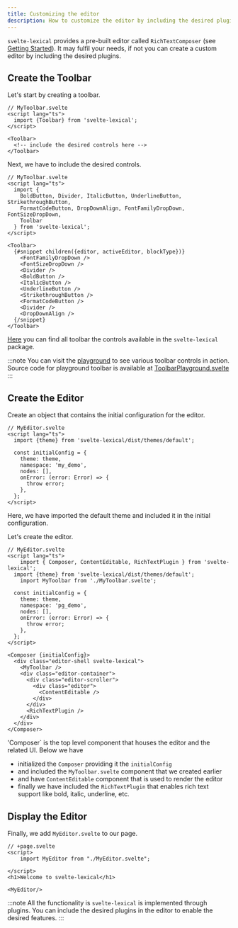 ```yaml
---
title: Customizing the editor
description: How to customize the editor by including the desired plugins.
---
```


`svelte-lexical` provides a pre-built editor called `RichTextComposer` (see [Getting Started](/docs/guides/getting-started)). It may fulfil your needs, if not you can create a custom editor by including the desired plugins.

## Create the Toolbar

Let's start by creating a toolbar.

```svelte
// MyToolbar.svelte
<script lang="ts">
  import {Toolbar} from 'svelte-lexical';
</script>

<Toolbar>
  <!-- include the desired controls here -->
</Toolbar>
```

Next, we have to include the desired controls.

```svelte {11-22}
// MyToolbar.svelte
<script lang="ts">
  import {
    BoldButton, Divider, ItalicButton, UnderlineButton, StrikethroughButton, 
    FormatCodeButton, DropDownAlign, FontFamilyDropDown, FontSizeDropDown, 
    Toolbar 
  } from 'svelte-lexical';
</script>

<Toolbar>
  {#snippet children({editor, activeEditor, blockType})}
    <FontFamilyDropDown />
    <FontSizeDropDown />
    <Divider />
    <BoldButton />
    <ItalicButton />
    <UnderlineButton />
    <StrikethroughButton />
    <FormatCodeButton />
    <Divider />
    <DropDownAlign />
  {/snippet}
</Toolbar>
```

[Here](https://github.com/umaranis/svelte-lexical/tree/master/packages/svelte-lexical/src/lib/components/toolbar) you can find all toolbar the controls available in the `svelte-lexical` package.

:::note
You can visit the [playground](https://svelte-lexical-playground.vercel.app/) to see various toolbar controls in action. Source code for playground toolbar is available at [ToolbarPlayground.svelte](https://github.com/umaranis/svelte-lexical/blob/master/demos/playground/src/ToolbarPlayground.svelte)
:::

## Create the Editor

Create an object that contains the initial configuration for the editor.

```svelte
// MyEditor.svelte
<script lang="ts">
  import {theme} from 'svelte-lexical/dist/themes/default';

  const initialConfig = {
    theme: theme,
    namespace: 'my_demo',
    nodes: [],
    onError: (error: Error) => {
      throw error;
    },
  };
</script>
```
Here, we have imported the default theme and included it in the initial configuration.

Let's create the editor.

```svelte {17-30}
// MyEditor.svelte
<script lang="ts">
	import { Composer, ContentEditable, RichTextPlugin } from 'svelte-lexical';
  import {theme} from 'svelte-lexical/dist/themes/default';
	import MyToolbar from './MyToolbar.svelte';

  const initialConfig = {
    theme: theme,
    namespace: 'pg_demo',
    nodes: [],
    onError: (error: Error) => {
      throw error;
    },
  };
</script>

<Composer {initialConfig}>
  <div class="editor-shell svelte-lexical">
    <MyToolbar />
    <div class="editor-container">
      <div class="editor-scroller">
        <div class="editor">
          <ContentEditable />
        </div>
      </div>
      <RichTextPlugin />
    </div>
  </div>
</Composer>
```

'Composer` is the top level component that houses the editor and the related UI. Below we have 

- initialized the `Composer` providing it the `initialConfig` 
- and included the `MyToolbar.svelte` component that we created earlier
- and have `ContentEditable` component that is used to render the editor
- finally we have included the `RichTextPlugin` that enables rich text support like bold, italic, underline, etc.

## Display the Editor

Finally, we add `MyEditor.svelte` to our page.

```svelte {8}
// +page.svelte
<script>
	import MyEditor from "./MyEditor.svelte";

</script>
<h1>Welcome to svelte-lexical</h1>

<MyEditor/>
```

:::note
All the functionality is `svelte-lexical` is implemented through plugins. You can include the desired plugins in the editor to enable the desired features.
:::